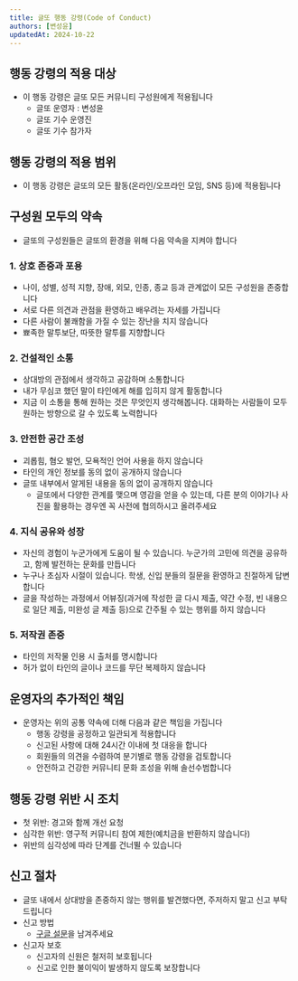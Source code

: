 ```yaml
---
title: 글또 행동 강령(Code of Conduct)
authors: [변성윤]
updatedAt: 2024-10-22
---
```


## 행동 강령의 적용 대상
- 이 행동 강령은 글또 모든 커뮤니티 구성원에게 적용됩니다
  - 글또 운영자 : 변성윤
  - 글또 기수 운영진
  - 글또 기수 참가자

## 행동 강령의 적용 범위
- 이 행동 강령은 글또의 모든 활동(온라인/오프라인 모임, SNS 등)에 적용됩니다

## 구성원 모두의 약속
- 글또의 구성원들은 글또의 환경을 위해 다음 약속을 지켜야 합니다

### 1. 상호 존중과 포용
- 나이, 성별, 성적 지향, 장애, 외모, 인종, 종교 등과 관계없이 모든 구성원을 존중합니다
- 서로 다른 의견과 관점을 환영하고 배우려는 자세를 가집니다
- 다른 사람이 불쾌함을 가질 수 있는 장난을 치지 않습니다
- 뾰족한 말투보단, 따뜻한 말투를 지향합니다
  
### 2. 건설적인 소통
- 상대방의 관점에서 생각하고 공감하며 소통합니다
- 내가 무심코 했던 말이 타인에게 해를 입히지 않게 활동합니다
- 지금 이 소통을 통해 원하는 것은 무엇인지 생각해봅니다. 대화하는 사람들이 모두 원하는 방향으로 갈 수 있도록 노력합니다

### 3. 안전한 공간 조성
- 괴롭힘, 혐오 발언, 모욕적인 언어 사용을 하지 않습니다
- 타인의 개인 정보를 동의 없이 공개하지 않습니다
- 글또 내부에서 알게된 내용을 동의 없이 공개하지 않습니다
  - 글또에서 다양한 관계를 맺으며 영감을 얻을 수 있는데, 다른 분의 이야기나 사진을 활용하는 경우엔 꼭 사전에 협의하시고 올려주세요

### 4. 지식 공유와 성장
- 자신의 경험이 누군가에게 도움이 될 수 있습니다. 누군가의 고민에 의견을 공유하고, 함께 발전하는 문화를 만듭니다
- 누구나 초심자 시절이 있습니다. 학생, 신입 분들의 질문을 환영하고 친절하게 답변합니다
- 글을 작성하는 과정에서 어뷰징(과거에 작성한 글 다시 제출, 약간 수정, 빈 내용으로 일단 제출, 미완성 글 제출 등)으로 간주될 수 있는 행위를 하지 않습니다
 
### 5. 저작권 존중
- 타인의 저작물 인용 시 출처를 명시합니다
- 허가 없이 타인의 글이나 코드를 무단 복제하지 않습니다

## 운영자의 추가적인 책임
- 운영자는 위의 공통 약속에 더해 다음과 같은 책임을 가집니다
  - 행동 강령을 공정하고 일관되게 적용합니다
  - 신고된 사항에 대해 24시간 이내에 첫 대응을 합니다
  - 회원들의 의견을 수렴하여 분기별로 행동 강령을 검토합니다
  - 안전하고 건강한 커뮤니티 문화 조성을 위해 솔선수범합니다

## 행동 강령 위반 시 조치
- 첫 위반: 경고와 함께 개선 요청
- 심각한 위반: 영구적 커뮤니티 참여 제한(예치금을 반환하지 않습니다)
- 위반의 심각성에 따라 단계를 건너뛸 수 있습니다

## 신고 절차
- 글또 내에서 상대방을 존중하지 않는 행위를 발견했다면, 주저하지 말고 신고 부탁드립니다
- 신고 방법
  - [구글 설문](https://forms.gle/HdNaMfi29vDHdscd7)을 남겨주세요
- 신고자 보호
  - 신고자의 신원은 철저히 보호됩니다
  - 신고로 인한 불이익이 발생하지 않도록 보장합니다

